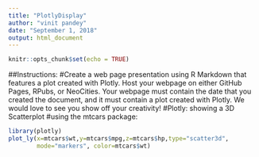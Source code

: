 ```yaml
---
title: "PlotlyDisplay"
author: "vinit pandey"
date: "September 1, 2018"
output: html_document
---
```


```r
knitr::opts_chunk$set(echo = TRUE)
```

##Instructions:
#Create a web page presentation using R Markdown that features a plot created with Plotly. Host your webpage on either GitHub Pages, RPubs, or NeoCities. Your webpage must contain the date that you created the document, and it must contain a plot created with Plotly. We would love to see you show off your creativity!
#Plotly: showing a 3D Scatterplot
#using the mtcars package:
```r
library(plotly)
plot_ly(x=mtcars$wt,y=mtcars$mpg,z=mtcars$hp,type="scatter3d", 
        mode="markers", color=mtcars$wt)
```

